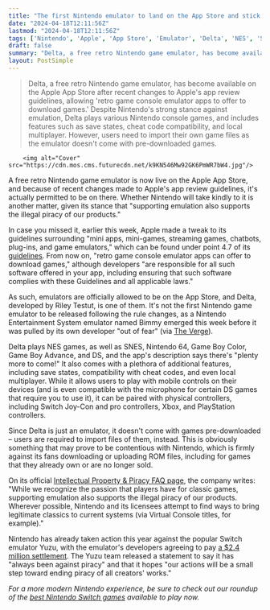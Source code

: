 ```yaml
---
title: "The first Nintendo emulator to land on the App Store and stick following an Apple rule change plays DS, GBA, N64 games for free"
date: "2024-04-18T12:11:56Z"
lastmod: "2024-04-18T12:11:56Z"
tags: ['Nintendo', 'Apple', 'App Store', 'Emulator', 'Delta', 'NES', 'SNES', 'N64', 'Game Boy Color', 'Game Boy Advance', 'DS']
draft: false
summary: "Delta, a free retro Nintendo game emulator, has become available on the Apple App Store after recent changes to Apple's app review guidelines, allowing 'retro game console emulator apps to offer to download games.' Despite Nintendo's strong stance against emulation, Delta plays various Nintendo console games, and includes features such as save states, cheat code compatibility, and local multiplayer. However, users need to import their own game files as the emulator doesn't come with pre-downloaded games."
layout: PostSimple
---
```

> Delta, a free retro Nintendo game emulator, has become available on the Apple App Store after recent changes to Apple's app review guidelines, allowing 'retro game console emulator apps to offer to download games.' Despite Nintendo's strong stance against emulation, Delta plays various Nintendo console games, and includes features such as save states, cheat code compatibility, and local multiplayer. However, users need to import their own game files as the emulator doesn't come with pre-downloaded games.


        <img alt="Cover" src="https://cdn.mos.cms.futurecdn.net/k9KN546Mw92GK6PmWR7bW4.jpg"/>
        
A free retro Nintendo game emulator is now live on the Apple App Store, and because of recent changes made to Apple's app review guidelines, it's actually permitted to be on there. Whether Nintendo will take kindly to it is another matter, given its stance that "supporting emulation also supports the illegal piracy of our products."

In case you missed it, earlier this week, Apple made a tweak to its guidelines surrounding "mini apps, mini-games, streaming games, chatbots, plug-ins, and game emulators," which can be found under point 4.7 of its [<u>guidelines</u>](https://go.redirectingat.com/?id=92X1161492&xcust=grd_gb_2070091627898629921&xs=1&url=https%3A%2F%2Fdeveloper.apple.com%2Fapp-store%2Freview%2Fguidelines%2F&sref=https%3A%2F%2Fwww.gamesradar.com%2Fthe-first-nintendo-emulator-to-land-on-the-app-store-and-stick-following-an-apple-rule-change-plays-ds-gba-n64-games-for-free). From now on, "retro game console emulator apps can offer to download games," although developers "are responsible for all such software offered in your app, including ensuring that such software complies with these Guidelines and all applicable laws."

As such, emulators are officially allowed to be on the App Store, and Delta, developed by Riley Testut, is one of them. It's not the first Nintendo game emulator to be released following the rule changes, as a Nintendo Entertainment System emulator named Bimmy emerged this week before it was pulled by its own developer "out of fear" (via [<u>The Verge</u>](https://www.theverge.com/2024/4/16/24132351/iphone-apple-app-store-nes-emulator-bimmy-removed)). 

Delta plays NES games, as well as SNES, Nintendo 64, Game Boy Color, Game Boy Advance, and DS, and the app's description says there's "plenty more to come!" It also comes with a plethora of additional features, including save states, compatibility with cheat codes, and even local multiplayer. While it allows users to play with mobile controls on their devices (and is even compatible with the microphone for certain DS games that require you to use it), it can be paired with physical controllers, including Switch Joy-Con and pro controllers, Xbox, and PlayStation controllers. 

Since Delta is just an emulator, it doesn't come with games pre-downloaded – users are required to import files of them, instead. This is obviously something that may prove to be contentious with Nintendo, which is firmly against its fans downloading or uploading ROM files, including for games that they already own or are no longer sold. 

On its official [<u>Intellectual Property &amp; Piracy FAQ page</u>](https://en-americas-support.nintendo.com/app/answers/detail/a_id/55888/~/intellectual-property-%26-piracy-faq#s2q5), the company writes: "While we recognize the passion that players have for classic games, supporting emulation also supports the illegal piracy of our products. Wherever possible, Nintendo and its licensees attempt to find ways to bring legitimate classics to current systems (via Virtual Console titles, for example)."

Nintendo has already taken action this year against the popular Switch emulator Yuzu, with the emulator's developers agreeing to pay [<u>a $2.4 million settlement</u>](https://www.gamesradar.com/with-yuzu-agreeing-to-pay-nintendo-a-dollar24-million-settlement-the-switch-emulators-future-looks-bleak/). The Yuzu team released a statement to say it has "always been against piracy" and that it hopes "our actions will be a small step toward ending piracy of all creators' works."

*For a more modern Nintendo experience, be sure to check out our roundup of the *[<u><em>best Nintendo Switch games</em></u>](https://www.gamesradar.com/best-switch-games/)* available to play now.*
        